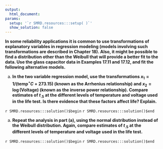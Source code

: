 ```yaml
---
output:
  html_document:
params:
  setup: '`r SMRD.resources:::setup( )`'
  show_solution: false
---
```


__In some reliability applications it is common to use transformations of explanatory variables in regression modeling (models involving such transformations are described in Chapter 18). Also, it might be possible to find a distribution other than the Weibull that will provide a better fit to the data.  Use the glass capacitor data in Examples 17.11 and 17.12, and fit the following alternative models.__

a. __In the two variable regression model, use the transformations $x_{1}=1/(\mbox{temp}^{\circ}C+ 273.15)$ (known as the Arrhenius relationship) and $x_{2}=\log(\mbox{Voltage})$ (known as the inverse power relationship).  Compare estimates of $t_{.5}$ at the different levels of temperature and voltage used in the life test. Is there evidence that these factors affect life? Explain.__

`r SMRD.resources:::solution()$begin`
`r SMRD.resources:::solution()$end`

a. __Repeat the analysis in part (a), using the normal distribution instead of the Weibull distribution. Again, compare estimates of $t_{.5}$ at the different levels of temperature and voltage used in the life test.__

`r SMRD.resources:::solution()$begin`
`r SMRD.resources:::solution()$end`
